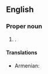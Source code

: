 ==English==
{{wikipedia}}

===Proper noun===
{{en-proper noun}}

# {{place|en|province|c/Indonesia}}.

====Translations====
{{trans-top|province}}
* Armenian: {{t|hy|Բանկա-Բելիտունգ}}
{{trans-mid}}
{{trans-bottom}}